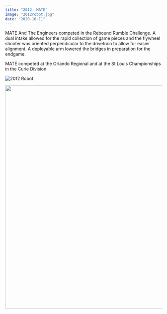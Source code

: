 ```yaml
---
title: "2012: MATE"
image: "2012robot.jpg"
date: "2020-10-11"
---
```


MATE And The Engineers competed in the Rebound Rumble Challenge. A dual intake allowed for the rapid collection of game pieces and the flywheel shooter was oriented perpendicular to the drivetrain to allow for easier alignment. A deployable arm lowered the bridges in preparation for the endgame.

MATE competed at the Orlando Regional and at the St Louis Championships in the Curie Division.

![2012 Robot](./robot2012.png)

<Image src="/images/data/robots/robot2012.png" height="720" width="960" />
